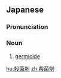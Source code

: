 ==Japanese==
{{ja-kanjitab|さつ|k1=さっ|きん|ざい|yomi=on}}

===Pronunciation===
{{ja-pron|さっきんざい|y=on}}

===Noun===
{{ja-noun|さっきんざい}}

# [[germicide]] {{gloss|an agent that kills organisms}}

[[hu:殺菌剤]]
[[zh:殺菌剤]]